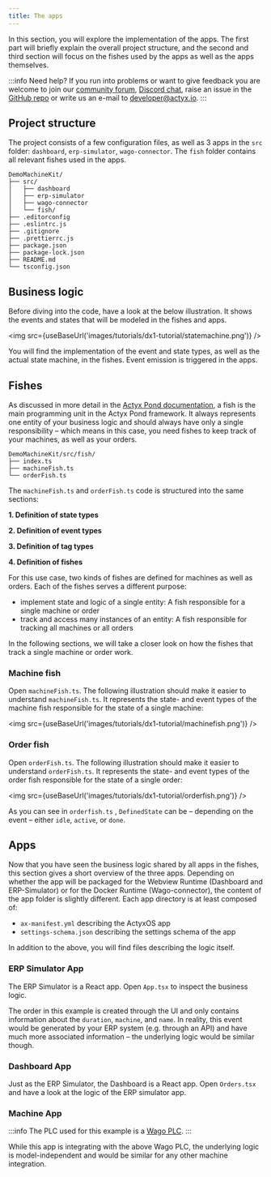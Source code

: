 ```yaml
---
title: The apps
---
```



In this section, you will explore the implementation of the apps. The first part will briefly explain the overall project structure, and the second and third section will focus on the fishes used by the apps as well as the apps themselves.

:::info Need help?
If you run into problems or want to give feedback you are welcome to join our [community forum](https://community.actyx.com/), [Discord chat](https://discord.gg/262yJhc), raise an issue in the [GitHub repo](https://github.com/Actyx/DemoMachineKit/issues) or write us an e-mail to developer@actyx.io.
:::

## Project structure

The project consists of a few configuration files, as well as 3 apps in the `src` folder: `dashboard`, `erp-simulator`, `wago-connector`. The `fish` folder contains all relevant fishes used in the apps.

```text
DemoMachineKit/
├── src/
│   ├── dashboard
│   ├── erp-simulator
│   ├── wago-connector
│   └── fish/
├── .editorconfig
├── .eslintrc.js
├── .gitignore
├── .prettierrc.js
├── package.json
├── package-lock.json
├── README.md
└── tsconfig.json
```

## Business logic

Before diving into the code, have a look at the below illustration. It shows the events and states that will be modeled in the fishes and apps.

<img src={useBaseUrl('images/tutorials/dx1-tutorial/statemachine.png')} />

You will find the implementation of the event and state types, as well as the actual state machine, in the fishes. Event emission is triggered in the apps.

## Fishes

As discussed in more detail in the [Actyx Pond documentation](../../how-to/actyx-pond/introduction.mdx), a fish is the main programming unit in the Actyx Pond framework. It always represents one entity of your business logic and should always have only a single responsibility – which means in this case, you need fishes to keep track of your machines, as well as your orders.

```text
DemoMachineKit/src/fish/
├── index.ts
├── machineFish.ts
└── orderFish.ts
```

The `machineFish.ts` and `orderFish.ts` code is structured into the same sections:

<!-- markdownlint-disable MD036 -->

**1. Definition of state types**

**2. Definition of event types**

**3. Definition of tag types**

**4. Definition of fishes**

<!-- markdownlint-enable MD036 -->

For this use case, two kinds of fishes are defined for machines as well as orders. Each of the fishes serves a different purpose:

- implement state and logic of a single entity: A fish responsible for a single machine or order
- track and access many instances of an entity: A fish responsible for tracking all machines or all orders

In the following sections, we will take a closer look on how the fishes that track a single machine or order work.

### Machine fish

Open `machineFish.ts`. The following illustration should make it easier to understand `machineFish.ts`. It represents the state- and event types of the machine fish responsible for the state of a single machine:

<img src={useBaseUrl('images/tutorials/dx1-tutorial/machinefish.png')} />

### Order fish

Open `orderFish.ts`. The following illustration should make it easier to understand `orderFish.ts`. It represents the state- and event types of the order fish responsible for the state of a single order:

<img src={useBaseUrl('images/tutorials/dx1-tutorial/orderfish.png')} />

As you can see in `orderfish.ts` , `DefinedState` can be – depending on the event – either `idle`, `active`, or `done`.

## Apps

Now that you have seen the business logic shared by all apps in the fishes, this section gives a short overview of the three apps. Depending on whether the app will be packaged for the Webview Runtime (Dashboard and ERP-Simulator) or for the Docker Runtime (Wago-connector), the content of the app folder is slightly different. Each app directory is at least composed of:

- `ax-manifest.yml` describing the ActyxOS app
- `settings-schema.json` describing the settings schema of the app

In addition to the above, you will find files describing the logic itself.

### ERP Simulator App

The ERP Simulator is a React app. Open `App.tsx` to inspect the business logic.

The order in this example is created through the UI and only contains information about the `duration`, `machine`, and `name`. In reality, this event would be generated by your ERP system (e.g. through an API) and have much more associated information – the underlying logic would be similar though.

### Dashboard App

Just as the ERP Simulator, the Dashboard is a React app. Open `Orders.tsx` and have a look at the logic of the ERP simulator app.

### Machine App

:::info
The PLC used for this example is a [Wago PLC](https://www.wago.com/global/automation-technology/discover-plcs).
:::

While this app is integrating with the above Wago PLC, the underlying logic is model-independent and would be similar for any other machine integration.
